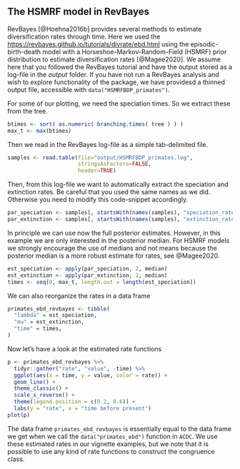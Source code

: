 ## The HSMRF model in RevBayes {#revbayes}

RevBayes [@Hoehna2016b] provides several methods to estimate diversification rates through time.
Here we used the [https://revbayes.github.io/tutorials/divrate/ebd.html](RevBayes tutorial) using the episodic-birth-death model with a Horseshoe-Markov-Random-Field (HSMRF) prior distribution to estimate diversification rates [@Magee2020].
We assume here that you followed the RevBayes tutorial and have the output stored as a log-file in the *output* folder.
If you have not run a RevBayes analysis and wish to explore functionality of the package, we have providesd a thinned output file, accessible with `data("HSMRFBDP_primates")`.

For some of our plotting, we need the speciation times.
So we extract these from the tree.
```r
btimes <- sort( as.numeric( branching.times( tree ) ) )
max_t <- max(btimes)
```

Then we read in the RevBayes log-file as a simple tab-delimited file.
```r
samples <- read.table(file="output/HSMRFBDP_primates.log",
                      stringsAsFactors=FALSE,
                      header=TRUE)
```
Then, from this log-file we want to automatically extract the speciation and extinction rates.
Be careful that you used the same names as we did.
Otherwise you need to modify this code-snippet accordingly.
```r
par_speciation <- samples[, startsWith(names(samples), "speciation_rate.")]
par_extinction <- samples[, startsWith(names(samples), "extinction_rate.")]
```
In principle we can use now the full posterior estimates.
However, in this example we are only interested in the posterior median.
For HSMRF models we strongly encourage the use of medians and not means because the posterior median is a more robust estimate for rates, see @Magee2020.
```r
est_speciation <- apply(par_speciation, 2, median)
est_extinction <- apply(par_extinction, 2, median)
times <- seq(0, max_t, length.out = length(est_speciation))
```
We can also reorganize the rates in a data frame
```r
primates_ebd_revbayes <- tibble(
  "lambda" = est_speciation,
  "mu" = est_extinction,
  "time" = times,
)
```
Now let's have a look at the estimated rate functions
```r
p <- primates_ebd_revbayes %>%
  tidyr::gather("rate", "value", -time) %>%
  ggplot(aes(x = time, y = value, color = rate)) +
  geom_line() +
  theme_classic() +
  scale_x_reverse() +
  theme(legend.position = c(0.2, 0.6)) +
  labs(y = "rate", x = "time before present")
plot(p)
```
The data frame `primates_ebd_revbayes` is essentially equal to the data frame we get when we call the `data("primates_ebd")` function in `ACDC`. We use these estimated rates in our vignette examples, but we note that it is possible to use any kind of rate functions to construct the congruence class.

